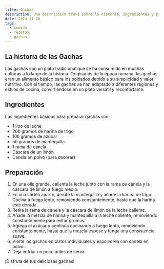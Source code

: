 ```yaml
---
title: Gachas
description: Una descripción breve sobre la historia, ingredientes y preparación de las gachas.
date: 2024-11-10
tags:
  - comida
  - recetas
  - gachas
---
```



## La historia de las Gachas

Las gachas son un plato tradicional que se ha consumido en muchas culturas a lo largo de la historia. 
Originarias de la época romana, las gachas eran un alimento básico para los soldados debido a su simplicidad y valor nutritivo. 
Con el tiempo, las gachas se han adaptado a diferentes regiones y estilos de cocina, convirtiéndose en un plato versátil y reconfortante.

## Ingredientes

Los ingredientes básicos para preparar gachas son:

- 1 litro de leche
- 200 gramos de harina de trigo
- 100 gramos de azúcar
- 50 gramos de mantequilla
- 1 rama de canela
- Cáscara de un limón
- Canela en polvo (para decorar)

## Preparación

1. En una olla grande, calienta la leche junto con la rama de canela y la cáscara de limón a fuego medio.
2. En una sartén aparte, derrite la mantequilla y añade la harina de trigo. Cocina a fuego lento, removiendo constantemente, hasta que la harina esté dorada.
3. Retira la rama de canela y la cáscara de limón de la leche caliente.
4. Añade la mezcla de harina y mantequilla a la leche caliente, removiendo constantemente para evitar grumos.
5. Agrega el azúcar y continúa cocinando a fuego lento, removiendo constantemente, hasta que la mezcla espese y tenga una consistencia suave.
6. Vierte las gachas en platos individuales y espolvorea con canela en polvo.
7. Deja enfriar un poco antes de servir.

¡Disfruta de tus deliciosas gachas!
